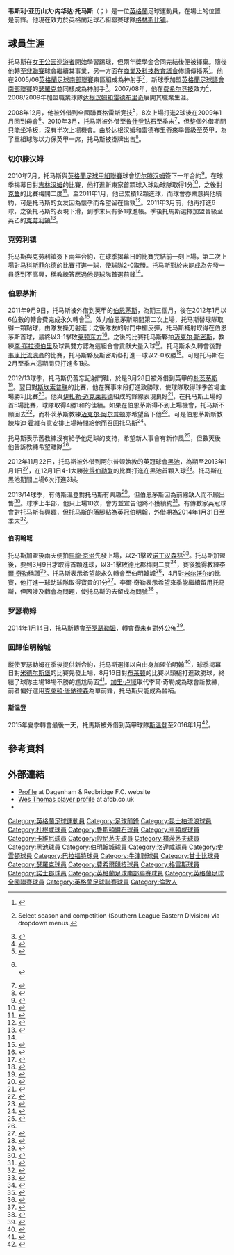 {{noteTA|G1=足球|G2=英超|G3=FAcup
|T=zh-hans:韦斯·托马斯;zh-hk:韋斯利·湯馬士;zh-tw:韋斯·托馬斯;
|1=zh-hans:韦斯·托马斯;zh-hk:韋斯利·湯馬士;zh-tw:韋斯·托馬斯;
|2=zh-hans:马隆·金;zh-hk:馬龍·京治;zh-tw:馬龍·金恩;
|3=zh-hans:李·克拉克; zh-hk:李爾·奇勒;
|4=zh-hans:加里·卢域; zh-hk:加利·路維特;
|5=zh-hans:迈克尔·阿尔普顿; zh-hk:米高·艾普頓;
|6=zh-hans:埃迪·霍维; zh-tw:埃迪·霍維; zh-hk:艾迪·賀維;
}} 
{{Infobox football biography
| name = Wes Thomas
| image = Wes Thomas August 2014.png
| image_size = 
| caption = 2014年的韦斯·托马斯
| fullname = Wesley Alexander Nevada Thomas<ref name="Hugman2009-10">{{Cite book
 | editor-first = Barry J.
 | editor-last = Hugman
 | title = The PFA Footballers' Who's Who 2009–10
 | year = 2009
 | publisher = Mainstream Publishing
 | isbn = 978-1-84596-474-0
 | page = 406}}</ref>
| height = {{height|ft=5|in=11}}
| birth_date = {{Birth date and age|1987|1|23|df=y}}
| birth_place = [[英格蘭|英格蘭]][[倫敦|倫敦]]
| currentclub = [[格林斯比镇足球俱乐部|格林斯比镇]]
| clubnumber = 39
| position = [[前鋒_(足球)|前鋒]]
| youthyears1 = – | youthclubs1 = [[女王公园巡游者足球俱乐部|女王公园巡游者]]
| youthyears2 = – | youthclubs2 = [[窩咸森林足球會|窩咸森林]]
| years1 = 2005–2006 | clubs1 = [[窩咸森林足球會|窩咸森林]]                  | caps1 = 32 | goals1 = 17
| years2 = 2006–2007 | clubs2 = [[瑟羅克足球會|瑟羅克]]                              | caps2 =    | goals2 = 
| years3 = 2007–2008 | clubs3 = [[费希尔竞技足球俱乐部|费希尔竞技]]                | caps3 =    | goals3 = 
| years4 = 2008–2010 | clubs4 = [[达根汉姆和雷德布里奇足球俱乐部|达根汉姆和雷德布里奇]]      | caps4 = 27 | goals4 = 3
| years5 = 2008–2009 | clubs5 = → [[格雷斯竞技足球俱乐部|格雷斯竞技]]        | caps5 = 7  | goals5 = 2<!-- Soccerbase don't have full teamsheets for most of Thomas's Grays apps, so their figures are incomplete -->
| years6 = 2010      | clubs6 = → [[鲁什登钻石足球俱乐部|鲁什登钻石]]| caps6 = 0  | goals6 = 0
| years7 = 2010–2011 | clubs7 = [[切尔滕汉姆足球俱乐部|切尔滕汉姆]]              | caps7 = 41 | goals7 = 18
| years8 = 2011–2012 | clubs8 = [[克劳利镇足球俱乐部|克劳利镇]]                      | caps8 = 6  | goals8 = 1
| years9 = 2011–2012 | clubs9 = → [[伯恩茅斯足球俱乐部|伯恩茅斯]]             | caps9 = 14 | goals9 = 7
| years10= 2012–2014 | clubs10= [[伯恩茅斯足球俱乐部|伯恩茅斯]]                      | caps10= 38 | goals10= 4
| years11= 2012      | clubs11= → [[朴茨茅斯足球俱乐部|朴茨茅斯]]                 | caps11= 6  | goals11= 3
| years12= 2012–2013 | clubs12= → [[黑池足球會|黑池]]                   | caps12= 9  | goals12= 3
| years13= 2013      | clubs13= → [[伯明翰城足球俱樂部|伯明翰]]       | caps13= 11 | goals13= 3
| years14= 2014      | clubs14= [[罗瑟勒姆足球俱乐部|罗瑟勒姆]]              | caps14= 13 | goals14= 5
| years15= 2014–2016 | clubs15= [[伯明翰城足球俱樂部|伯明翰]]                | caps15= 33 | goals15= 4
| years16= 2015–2016 | clubs16= → [[斯温登足球俱乐部|斯温登]]             | caps16= 6  | goals16= 2
| years17= 2016     | clubs17= → [[布拉德福德城足球俱乐部|布拉德福德城]]       | caps17= 10 | goals17= 1
| years18= 2016-2018 | clubs18=  [[牛津联足球俱乐部|牛津联]]       | caps18= 50| goals18= 13
| years19= 2018-2019 | clubs19=  [[格林斯比镇足球俱乐部|格林斯比镇]]       | caps18= 36| goals18= 11
| years20     = 2019–2021 | clubs20= [[諾士郡足球會|諾士郡]]                      | caps20= 36 | goals20= 10
| club-update = 18:00, 24 October 2015 (UTC)
}}

'''韦斯利·亚历山大·内华达·托马斯'''（{{lang-en|'''Wesley Alexander Nevada Thomas '''}}；{{bd|1987年|1月23日}}）是一位[[英格蘭|英格蘭]]足球運動員，在場上的位置是前鋒。他現在效力於英格蘭足球乙組聯賽球隊[[格林斯比镇足球俱乐部|格林斯比镇]]。

==球員生涯==
托马斯在[[女王公园巡游者足球俱乐部|女王公园巡游者]]開始學習踢球，但兩年獎學金合同完結後便被揮棄。隨後他轉至[[非聯賽|非聯賽]]球會繼續其事業，另一方面在[[商業及科技教育議會|商業及科技教育議會]]修讀傳播系<ref name="Wes Thomas BTEC">{{cite news |title=Wes Thomas: 'I got 19 that season and I felt that I could progress and play at a higher level' |url=http://www.birminghammail.co.uk/sport/football/football-news/birmingham-city-striker-wes-thomas-1319701 |first=Colin |last=Tattum |newspaper=Birmingham Mail |date=15 February 2013 |accessdate=10 September 2014 |archive-date=2019-04-08 |archive-url=https://web.archive.org/web/20190408155911/https://www.birminghammail.co.uk/sport/football/football-news/birmingham-city-striker-wes-thomas-1319701 |dead-url=no }}</ref>。他在2005/06[[英格蘭足球南部聯賽|英格蘭足球南部聯賽]]東區組成為神射手<ref>{{cite web |url=http://www.walthamforest-fc.co.uk/matches/fixtures-and-results.html |title=Player statistics |first=Steve |last=Howe |publisher=Waltham Forest F.C. |accessdate=10 September 2014 |deadurl=yes |archiveurl=https://web.archive.org/web/20130520012949/http://www.walthamforest-fc.co.uk/matches/fixtures-and-results.html |archivedate=2013年5月20日 }} Select season and competition (Southern League Eastern Division) via dropdown menus.</ref>，新球季加盟[[英格蘭足球議會南部聯賽|英格蘭足球議會南部聯賽]]的[[瑟羅克足球會|瑟羅克]]並同樣成為神射手<ref>{{cite web |url=http://www.confsouth.co.uk/thurrock.htm |title=Thurrock |website=Conference South Guide |archiveurl=https://web.archive.org/web/20070626083924/http://www.confsouth.co.uk/thurrock.htm |archivedate=26 June 2007}}</ref>。2007/08年，他在[[费希尔竞技足球俱乐部|费希尔竞技]]效力<ref>{{cite web |url=http://www.confsouth.co.uk/fisherathletic.htm |title=Fisher Athletic |website=Blue Square South Guide |archiveurl=https://web.archive.org/web/20080518013639/http://www.confsouth.co.uk/fisherathletic.htm |archivedate=18 May 2008}}</ref>，2008/2009年加盟職業球隊[[达根汉姆和雷德布里奇足球俱乐部|达根汉姆和雷德布里奇]]展開其職業生涯。

2008年12月，他被外借到[[英格蘭足球議會全國聯賽|全國聯賽]][[格雷斯竞技足球俱乐部|格雷斯竞技]]<ref>{{cite news |title=Wes Thomas joins Grays Athletic |url=http://www.thurrockgazette.co.uk/sport/3943626.Wes_Thomas_joins_Grays_Athletic/ |work=Thurrock Gazette |date=2 December 2008 |accessdate=13 February 2013}}</ref>，8次上場打進2球後在2009年1月回到母會<ref name=GraysStats>{{cite web |archiveurl=https://web.archive.org/web/20120407073651/http://www.afcb.co.uk/page/ProfilesDetail/0,,10324~44828,00.html |title=Profile: Wes Thomas |publisher=AFC Bournemouth |archivedate=2012-04-07|url=http://www.afcb.co.uk/page/ProfilesDetail/0,,10324~44828,00.html |deadurl=yes }}<br>{{cite news |url=http://news.bbc.co.uk/sport1/hi/football/eng_conf/7767878.stm |title=FA Trophy first round results |publisher=BBC Sport |date=17 December 2008 |accessdate=4 February 2013 }}</ref>。2010年3月，托马斯被外借至[[鲁什登钻石足球俱乐部|鲁什登钻石]]至季末<ref>{{cite news |url=http://www1.skysports.com/football/news/12691/6054554/ |title=Diamonds take on Thomas |publisher=Sky Sports |date=25 March 2010 |accessdate=13 February 2013}}</ref>，但整個外借期間只能坐冷板，沒有半次上場機會。由於达根汉姆和雷德布里奇來季晉級至英甲，為了重組球隊以力保英甲一席，托马斯被掛牌出售<ref>{{cite news |url=http://www1.skysports.com/football/news/11750/6189598/ |title=Daggers squad taking shape |publisher=Sky Sports |date=3 June 2010 |accessdate=13 February 2013}}</ref>。

===切尔滕汉姆===
2010年7月，托马斯與[[英格蘭足球甲組聯賽|英格蘭足球甲組聯賽]]球會[[切尔滕汉姆足球俱乐部|切尔滕汉姆]]簽下一年合約<ref>{{cite news |url=http://news.bbc.co.uk/sport1/hi/football/8780823.stm |title=Cheltenham Town sign Frankie Artus and Wes Thomas |publisher=BBC Sport |date=1 July 2010 |accessdate=10 February 2013}}</ref>。在球季揭幕日對[[吉林汉姆足球俱乐部|吉林汉姆]]的比賽，他打進新東家首顆球入球助球隊取得1分<ref>{{cite news |url=http://news.bbc.co.uk/sport1/hi/football/eng_div_3/8842789.stm |title=Gillingham 1–1 Cheltenham |publisher=BBC Sport |date=7 August 2010 |accessdate=10 February 2013}}</ref>，之後對[[克鲁足球俱乐部|克鲁]]的比賽梅開二度<ref>{{cite news |title=Robins star keen to kick on |url=http://www1.skysports.com/football/news/11744/6318293/ |publisher=Sky Sports |date=17 August 2010 |accessdate=10 February 2013}}</ref>。至2011年1月，他已累積12顆進球，而球會亦樂意與他續約，可是托马斯的女友因為懷孕而希望留在倫敦<ref>{{cite news |url=http://www1.skysports.com/football/news/11744/6667940/ |title=Thomas torn over Town future |publisher=Sky Sports |date=17 January 2011 |accessdate=11 February 2012}}</ref>。2011年3月前，他再打進6球，之後托马斯的表現下滑，到季末只有多1球進帳。季後托馬斯選擇加盟晉級至英乙的[[克劳利镇足球俱乐部|克劳利镇]]<ref>{{cite news |url=http://www1.skysports.com/football/news/11744/6963708/ |title=Baker in awe of Thomas' wages |publisher=Sky Sports |date=13 June 2011 |accessdate=11 February 2013}}</ref>。

===克劳利镇===
托马斯與克劳利镇簽下兩年合約，在球季揭幕日的比賽完結前一刻上場，第二次上場對[[马科斯菲尔德足球俱乐部|马科斯菲尔德]]的比賽打進一球，使球隊2-0取勝。托马斯對於未能成為先發一員感到不高興，稱教練答應過他是球隊首選前鋒<ref name="Wes Thomas BTEC"/>。

===伯恩茅斯===
2011年9月9日，托马斯被外借到英甲的[[伯恩茅斯足球俱乐部|伯恩茅斯]]，為期三個月，後在2012年1月以6位數的轉會費完成永久轉會<ref>{{cite news |url=http://www.bournemouthecho.co.uk/sport/cherries/clubnews/9244041.Cherries__Bradbury_completes_Thomas_loan_swoop/ |title=Cherries: Bradbury completes Thomas loan swoop |first=Neil |last=Perrett |work=Bournemouth Echo |date=9 September 2011 |accessdate=11 February 2013}}</ref>。效力伯恩茅斯期間第二次上場，托马斯替球隊取得一顆點球，由隊友操刀射進；之後隊友的射門中楣反彈，托马斯補射取得在伯恩茅斯首球，最終以3-1擊敗[[莱顿东方足球俱乐部|莱顿东方]]<ref>{{cite news |url=http://www.bbc.co.uk/sport/0/football/14799476 |title=Leyton Orient 1–3 Bournemouth |publisher=BBC Sport |date=13 September 2011 |accessdate=11 February 2013}}</ref>。之後的比賽托马斯夥拍[[迈克尔·斯密斯|迈克尔·斯密斯]]，教練[[李·布拉德伯里|李·布拉德伯里]]及球員雙方認為這組合會貢獻大量入球<ref>{{cite news |url=http://www.bournemouthecho.co.uk/sport/cherries/clubnews/9312405.Cherries__Symes_excited_by_Thomas_partnership/ |title=Cherries: Symes excited by Thomas partnership |work=Bournemouth Echo |date=19 October 2011 |accessdate=11 February 2013}}</ref>。托马斯永久轉會後對[[韦康比流浪者足球俱乐部|韦康比流浪者]]的比賽，托马斯夥及斯密斯各打進一球以2-0取勝<ref>{{cite news |url=http://www.bournemouthecho.co.uk/sport/cherries/matchreports/9447140.Cherries__Thomas_spearheads_simple_victory/ |title=Cherries: Thomas spearheads simple victory |first=Neil |last=Perrett |work=Bournemouth Echo |date=2 January 2012 |accessdate=11 February 2013}}</ref>。可是托马斯在2月至季末這期間只打進多1球。

2012/13球季，托马斯仍舊忘記射門鞋，於是9月28日被外借到英甲的[[朴茨茅斯足球俱乐部|朴茨茅斯]]<ref>{{cite news |url=http://www.bbc.co.uk/sport/0/football/19758109 |title=Portsmouth sign Wes Thomas from AFC Bournemouth |publisher=BBC Sport |date=28 September 2012 |accessdate=11 February 2013}}</ref>。翌日對[[斯坎索普联足球俱乐部|斯坎索普联]]的比賽，他在賽事未段打進致勝球，使球隊取得球季首場主場勝利比賽<ref>{{cite web |url=http://www.portsmouthfc.co.uk/LatestNews/news/Pompey-2-Scunthorpe-1-3749.aspx |title=Portsmouth 2 Scunthorpe 1 |first=Neil |last=Weld |publisher=Portsmouth F.C |date=29 September 2012 |accessdate=11 February 2013 }}{{dead link|date=2018年5月 |bot=InternetArchiveBot |fix-attempted=yes }}</ref>。他與[[伊扎勒·迈克莱奥德|伊扎勒·迈克莱奥德]]組成的鋒線表現良好<ref>{{cite news |url=http://www.portsmouth.co.uk/sport/pompey/mcleod-striking-the-right-note-with-thomas-1-4367268 |title=McLeod striking the right note with Thomas |work=Portsmouth News |date=15 October 2012 |accessdate=11 February 2013 |archive-url=https://web.archive.org/web/20121016215516/http://www.portsmouth.co.uk/sport/pompey/mcleod-striking-the-right-note-with-thomas-1-4367268 |archive-date=2012-10-16 |dead-url=yes }}</ref>，在托马斯上場的首5場比賽，球隊取得4勝1和的佳績。如果在伯恩茅斯得不到上場機會，托马斯不願回去<ref>{{cite news |url=http://www.portsmouth.co.uk/sport/pompey/thomas-wary-of-cherries-return-1-4394739 |title=Thomas wary of Cherries return |first=Neil |last=Allen |work=Portsmouth News |date=22 October 2012 |accessdate=11 February 2013 |archive-url=https://web.archive.org/web/20121125075523/http://www.portsmouth.co.uk/sport/pompey/thomas-wary-of-cherries-return-1-4394739 |archive-date=2012-11-25 |dead-url=yes }}</ref>，而朴茨茅斯教練[[迈克尔·阿尔普顿|迈克尔·阿尔普顿]]亦希望留下他<ref>{{cite news |url=http://www.portsmouth.co.uk/sport/pompey/appy-everyone-s-a-winner-if-thomas-stays-at-pompey-1-4392278 |title=Appy: Everyone’s a winner if Thomas stays at Pompey |first=Howard |last=Frost |work=Portsmouth News |date=20 October 2012 |accessdate=11 February 2013 |archive-url=https://web.archive.org/web/20121021145638/http://www.portsmouth.co.uk/sport/pompey/appy-everyone-s-a-winner-if-thomas-stays-at-pompey-1-4392278 |archive-date=2012-10-21 |dead-url=yes }}</ref>。可是伯恩茅斯新教練[[埃迪·霍維|埃迪·霍維]]有意安排上場時間給他而召回托马斯<ref name=HoweLeave>{{cite news |url=http://www.bournemouthecho.co.uk/sport/cherries/clubnews/10066206.Cherries__Thomas_asked_Howe_to_leave/ |title=Cherries: Thomas asked Howe to leave |first=Neil |last=Perrett |work=Bournemouth Echo |date=26 October 2012 |accessdate=11 February 2013}}</ref>。

托马斯表示舊教練沒有給予他足球的支持，希望新人事會有新作風<ref>{{cite news |url=http://www.bournemouthecho.co.uk/sport/cherries/clubnews/10040849.Cherries__Thomas_sets_his_sights_on_new_start_under_Howe/ |title=Cherries: Thomas sets his sights on new start under Howe |first=Ian |last=Wadley |work=Bournemouth Echo |date=12 November 2012 |accessdate=11 February 2013}}</ref>，但數天後他告訴教練希望離隊<ref name=HoweLeave/>。

2012年11月22日，托马斯被外借到阿尔普顿執教的英冠球會[[黑池足球會|黑池]]，為期至2013年1月1日<ref>{{cite news |url=http://www.bbc.co.uk/sport/0/football/20425736 |title=Blackpool sign Bournemouth striker Wes Thomas on loan |publisher=BBC Sport |date=22 November 2012 |accessdate=11 February 2013}}</ref>，在12月1日4-1大勝[[彼得伯勒联足球俱乐部|彼得伯勒联]]的比賽打進在黑池首顆入球<ref>{{cite news |url=http://www.thesun.co.uk/sol/homepage/sport/football/4676442/Peterborough-1-Blackpool-4.html |title=Peterborough 1 Blackpool 4 |first=Bob |last=Hayes |work=The Sun |date=1 December 2012 |accessdate=11 February 2013}}</ref>。托马斯在黑池期間上場6次打進3球。

2013/14球季，有傳斯温登對托马斯有興趣<ref>{{cite news|title=Leon Clarke: Swindon Town show interest in Coventry striker|url=http://www.bbc.co.uk/sport/0/football/23600999|publisher=BBC Sport|date=7 August 2013|accessdate=3 January 2014}}</ref>，但伯恩茅斯因為前線缺人而不願出售<ref>{{cite news|title=Wes Thomas: Bournemouth striker not for sale, says Howe|url=http://www.bbc.co.uk/sport/0/football/23618530|publisher=BBC Sport|date=8 August 2013|accessdate=3 January 2014}}</ref>。球季上半部，他只上場10次，會方並宣告他將不獲續約<ref>{{cite news|title=AFC Bournemouth: Howe confirms Thomas is set for Dean Court exit|url=http://www.bournemouthecho.co.uk/sport/10913845.AFC_Bournemouth__Howe_confirms_Thomas_is_set_for_Dean_Court_exit/|publisher=Bournemouth Echo|date=3 January 2014|accessdate=3 January 2014}}</ref>。有傳數家英冠球會對托马斯有興趣，但托马斯的落腳點為英冠[[伯明翰城足球俱樂部|伯明翰]]，外借期為2014年1月31日至季末<ref>{{cite news |url=http://www.bbc.co.uk/sport/0/football/21288228 |title=Wes Thomas: Birmingham sign Bournemouth striker on loan |publisher=BBC Sport |date=31 January 2013 |accessdate=1 February 2013}}</ref>。

====伯明翰城====
托马斯加盟後兩天便拍[[馬龍·京治|馬龍·京治]]先發上場，以2-1擊敗[[诺丁汉森林足球俱乐部|诺丁汉森林]]<ref>{{cite news |url=http://www.birminghammail.co.uk/sport/football/match-reports/pictures-birmingham-city-2-nottingham-1287836 |title=Birmingham 2 Nottingham Forest 1 |first=Colin |last=Tattum |work=Birmingham Mail |date=2 February 2013 |accessdate=11 February 2013 |archive-date=2016-03-04 |archive-url=https://web.archive.org/web/20160304062204/http://www.birminghammail.co.uk/sport/football/match-reports/pictures-birmingham-city-2-nottingham-1287836 |dead-url=no }}</ref>。托马斯加盟後，要到3月9日才取得首顆進球，以3-1擊敗[[德比郡足球俱乐部|德比郡]]梅開二度<ref>{{cite news|title=Birmingham City 3 Derby County 1 – Colin Tattum's full time report and picture gallery|url=http://www.birminghammail.co.uk/sport/football/match-reports/birmingham-city-3-derby-county-1732637|publisher=Birmingham Mail|date=9 March 2013|accessdate=3 January 2014}}</ref>，賽後獲得教練[[李爾·奇勒|李爾·奇勒]]稱讚<ref>{{cite news|title=Lee Clark: “We just played with lots more power, more pace and energy."|url=http://www.birminghammail.co.uk/sport/football/football-news/lee-clark-praises-birmingham-city-1732750|publisher=Birmingham Mail|date=9 March 2013|accessdate=3 January 2014}}</ref>。托马斯表示希望能永久轉會至伯明翰城<ref>{{cite news|title=Birmingham City: Wes Thomas hopes loan becomes permanent|url=http://www.bbc.co.uk/sport/0/football/21755177|publisher=BBC Sport|date=12 March 2013|accessdate=3 January 2014}}</ref>，4月對[[米尔沃尔足球俱乐部|米尔沃尔]]的比賽，他打進一球助球隊取得寶貴的1分<ref>{{cite news |url=http://www.birminghammail.co.uk/sport/football/match-reports/birmingham-city-1-millwall-1-2546631 |title=Birmingham City 1 Millwall 1 |first=Colin |last=Tattum |newspaper=Birmingham Mail |date=8 April 2013 |accessdate=3 January 2014}}</ref>。李爾·奇勒表示希望來季能繼續留用托马斯，但因涉及轉會為問題，使托马斯的去留成為問號<ref>{{cite news |title=Marlon King, Peter Lovenkrands, Darren Ambrose and Hayden Mullins to be shown the door by Blues |url=http://www.birminghammail.co.uk/sport/football/football-news/birmingham-city-allow-marlon-king-4010106 |first=Colin |last=Tattum |newspaper=Birmingham Mail |date=24 May 2013 |accessdate=1 September 2015}}</ref>
。

===罗瑟勒姆===
2014年1月14日，托马斯轉會至[[罗瑟勒姆足球俱乐部|罗瑟勒姆]]，轉會費未有對外公佈<ref>{{Cite web |title=Millers land Cherries striker |url=http://www.themillers.co.uk/news/article/millers-land-cherries-striker-1293888.aspx |publisher=Rotherham United F.C |date=14 January 2014 |accessdate=27 February 2014}}</ref>。

===回歸伯明翰城===
縱使罗瑟勒姆在季後提供新合約，托马斯選擇以自由身加盟伯明翰<ref>{{cite web |url=http://www.bcfc.com/news/article/20140605-official-welcome-back-wes-1612342.aspx |title=Welcome back, Wes Thomas! |accessdate=11 June 2014 |deadurl=yes |archiveurl=https://web.archive.org/web/20140611235537/http://www.bcfc.com/news/article/20140605-official-welcome-back-wes-1612342.aspx |archivedate=2014年6月11日 }}</ref>，球季揭幕日對[[米德尔斯堡足球俱乐部|米德尔斯堡]]的比賽先發上場，8月16日對[[布莱顿足球俱乐部|布莱顿]]的比賽以頭槌打進致勝球，終結了球隊主場18場不勝的尷尬局面<ref>{{cite news |url=http://www.bbc.co.uk/sport/0/football/28716427 |title=Birmingham 1–0 Brighton |publisher=BBC Sport |date=16 August 2014 |accessdate=17 August 2014}}</ref>。[[加里·卢域|加里·卢域]]取代李爾·奇勒成為球會新教練，前者偏好選用[[克萊頓·唐納德森|克萊頓·唐納德森]]為單前鋒，托马斯只能成為替補。

====斯温登====
2015年夏季轉會最後一天，托馬斯被外借到英甲球隊[[斯温登足球俱乐部|斯温登]]至2016年1月<ref>{{cite web |url=http://www.swindontownfc.co.uk/news/article/wes-thomas-joins-on-loan-2663310.aspx |title=Wes Thomas joins on loan |publisher=Swindon Town F.C. |date=1 September 2015 |accessdate=1 September 2015}}</ref>。

==參考資料==
{{Reflist|2}}

==外部連結==
*[https://web.archive.org/web/20120217061135/http://www.daggers.co.uk/page/ProfilesDetail/0,,10692~44828,00.html Profile] at Dagenham & Redbridge F.C. website
*[http://www.afcb.co.uk/page/ProfilesDetail/0,,10324~44828,00.html Wes Thomas player profile] {{Wayback|url=http://www.afcb.co.uk/page/ProfilesDetail/0,,10324~44828,00.html |date=20120407073651 }} at afcb.co.uk
*{{soccerbase|49879|Wes Thomas}}

{{DEFAULTSORT:Thomas, Wes}}
[[Category:英格蘭足球運動員|Category:英格蘭足球運動員]]
[[Category:足球前鋒|Category:足球前鋒]]
[[Category:昆士柏流浪球員|Category:昆士柏流浪球員]]
[[Category:杜根咸球員|Category:杜根咸球員]]
[[Category:魯斯頓鑽石球員|Category:魯斯頓鑽石球員]]
[[Category:車頓咸球員|Category:車頓咸球員]]
[[Category:卡維尼球員|Category:卡維尼球員]]
[[Category:般尼茅夫球員|Category:般尼茅夫球員]]
[[Category:樸茨茅夫球員|Category:樸茨茅夫球員]]
[[Category:黑池球員|Category:黑池球員]]
[[Category:伯明翰城球員|Category:伯明翰城球員]]
[[Category:洛達咸球員|Category:洛達咸球員]]
[[Category:史雲頓球員|Category:史雲頓球員]]
[[Category:巴拉福特球員|Category:巴拉福特球員]]
[[Category:牛津聯球員|Category:牛津聯球員]]
[[Category:甘士比球員|Category:甘士比球員]]
[[Category:瑟羅克球員|Category:瑟羅克球員]]
[[Category:費希爾競技球員|Category:費希爾競技球員]]
[[Category:格雷斯球員|Category:格雷斯球員]]
[[Category:諾士郡球員|Category:諾士郡球員]]
[[Category:英格蘭足球南部聯賽球員|Category:英格蘭足球南部聯賽球員]]
[[Category:英格蘭足球全國聯賽球員|Category:英格蘭足球全國聯賽球員]]
[[Category:英格蘭足球聯賽球員|Category:英格蘭足球聯賽球員]]
[[Category:倫敦人|Category:倫敦人]]
